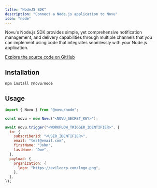 ```yaml
---
title: "NodeJS SDK"
description: "Connect a Node.js application to Novu"
icon: "node"
---
```


Novu's Node.js SDK provides simple, yet comprehensive notification management, and delivery capabilities through multiple channels that you can implement using code that integrates seamlessly with your Node.js application.

[Explore the source code on GitHub](https://github.com/novuhq/novu/tree/next/packages/node)

## Installation

```javascript
npm install @novu/node
```

## Usage

```javascript
import { Novu } from "@novu/node";

const novu = new Novu("<NOVU_SECRET_KEY>");

await novu.trigger("<WORKFLOW_TRIGGER_IDENTIFIER>", {
  to: {
    subscriberId: "<USER_IDENTIFIER>",
    email: "test@email.com",
    firstName: "John",
    lastName: "Doe",
  },
  payload: {
    organization: {
      logo: "https://evilcorp.com/logo.png",
    },
  },
});
```
